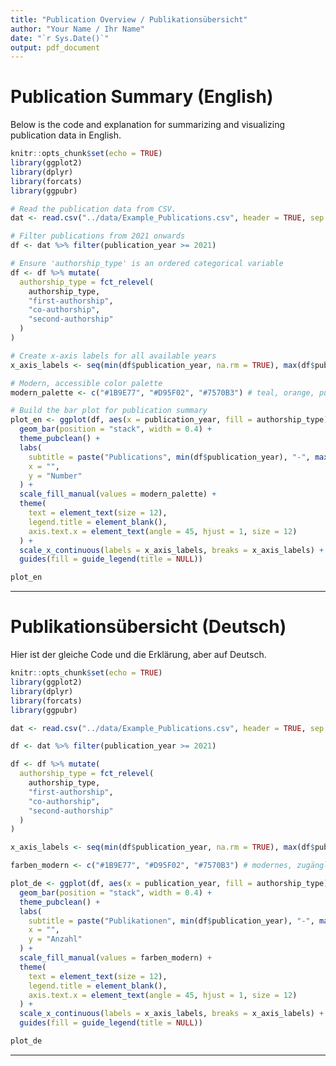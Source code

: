```yaml
---
title: "Publication Overview / Publikationsübersicht"
author: "Your Name / Ihr Name"
date: "`r Sys.Date()`"
output: pdf_document
---
```


# Publication Summary (English)
Below is the code and explanation for summarizing and visualizing publication data in English.

```r
knitr::opts_chunk$set(echo = TRUE)
library(ggplot2)
library(dplyr)
library(forcats)
library(ggpubr)
```

```r
# Read the publication data from CSV.
dat <- read.csv("../data/Example_Publications.csv", header = TRUE, sep = ",", stringsAsFactors = FALSE)

# Filter publications from 2021 onwards
df <- dat %>% filter(publication_year >= 2021)

# Ensure 'authorship_type' is an ordered categorical variable
df <- df %>% mutate(
  authorship_type = fct_relevel(
    authorship_type,
    "first-authorship",
    "co-authorship",
    "second-authorship"
  )
)
```

```r
# Create x-axis labels for all available years
x_axis_labels <- seq(min(df$publication_year, na.rm = TRUE), max(df$publication_year, na.rm = TRUE))

# Modern, accessible color palette
modern_palette <- c("#1B9E77", "#D95F02", "#7570B3") # teal, orange, purple

# Build the bar plot for publication summary
plot_en <- ggplot(df, aes(x = publication_year, fill = authorship_type)) +
  geom_bar(position = "stack", width = 0.4) +
  theme_pubclean() +
  labs(
    subtitle = paste("Publications", min(df$publication_year), "-", max(df$publication_year)),
    x = "",
    y = "Number"
  ) +
  scale_fill_manual(values = modern_palette) +
  theme(
    text = element_text(size = 12),
    legend.title = element_blank(),
    axis.text.x = element_text(angle = 45, hjust = 1, size = 12)
  ) +
  scale_x_continuous(labels = x_axis_labels, breaks = x_axis_labels) +
  guides(fill = guide_legend(title = NULL))

plot_en
```

---

# Publikationsübersicht (Deutsch)
Hier ist der gleiche Code und die Erklärung, aber auf Deutsch.

```r
knitr::opts_chunk$set(echo = TRUE)
library(ggplot2)
library(dplyr)
library(forcats)
library(ggpubr)
```

```r
dat <- read.csv("../data/Example_Publications.csv", header = TRUE, sep = ",", stringsAsFactors = FALSE)

df <- dat %>% filter(publication_year >= 2021)

df <- df %>% mutate(
  authorship_type = fct_relevel(
    authorship_type,
    "first-authorship",
    "co-authorship",
    "second-authorship"
  )
)
```

```r
x_axis_labels <- seq(min(df$publication_year, na.rm = TRUE), max(df$publication_year, na.rm = TRUE))

farben_modern <- c("#1B9E77", "#D95F02", "#7570B3") # modernes, zugängliches Farbschema

plot_de <- ggplot(df, aes(x = publication_year, fill = authorship_type)) +
  geom_bar(position = "stack", width = 0.4) +
  theme_pubclean() +
  labs(
    subtitle = paste("Publikationen", min(df$publication_year), "-", max(df$publication_year)),
    x = "",
    y = "Anzahl"
  ) +
  scale_fill_manual(values = farben_modern) +
  theme(
    text = element_text(size = 12),
    legend.title = element_blank(),
    axis.text.x = element_text(angle = 45, hjust = 1, size = 12)
  ) +
  scale_x_continuous(labels = x_axis_labels, breaks = x_axis_labels) +
  guides(fill = guide_legend(title = NULL))

plot_de
```

---

<!--
Tips for beginners:
- Always check and update the file path to your CSV file before running the script.
- Install any missing packages in your R console: install.packages("ggplot2"); etc.
- Use RStudio for best experience with RMarkdown files.
- You can knit the file to PDF or HTML to see your results.
-->
